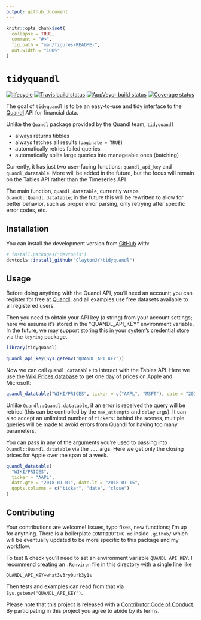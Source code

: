 ```yaml
---
output: github_document
---
```


<!-- README.md is generated from README.Rmd. Please edit that file -->

```r
knitr::opts_chunk$set(
  collapse = TRUE,
  comment = "#>",
  fig.path = "man/figures/README-",
  out.width = "100%"
)
```
# `tidyquandl`

[![lifecycle](https://img.shields.io/badge/lifecycle-experimental-orange.svg)](https://tidyverse.org/lifecycle/#experimental)
[![Travis build status](https://travis-ci.org/ClaytonJY/tidyquandl.svg?branch=master)](https://travis-ci.org/ClaytonJY/tidyquandl)
[![AppVeyor build status](https://ci.appveyor.com/api/projects/status/github/ClaytonJY/tidyquandl?branch=master&svg=true)](https://ci.appveyor.com/project/ClaytonJY/tidyquandl)
[![Coverage status](https://codecov.io/gh/ClaytonJY/tidyquandl/branch/master/graph/badge.svg)](https://codecov.io/github/ClaytonJY/tidyquandl?branch=master)

The goal of `tidyquandl` is to be an easy-to-use and tidy interface to the [Quandl](https://www.quandl.com/) API for financial data.

Unlike the `Quandl` package provided by the Quandl team, `tidyquandl`

- always returns tibbles
- always fetches all results (`paginate = TRUE`)
- automatically retries failed queries
- automatically splits large queries into manageable ones (batching)

Currently, it has just two user-facing functions: `quandl_api_key` and `quandl_datatable`. More will be added in the future, but the focus will remain on the Tables API rather than the Timeseries API

The main function, `quandl_datatable`, currently wraps `Quandl::Quandl.datatable`; in the future this will be rewritten to allow for better behavior, such as proper error parsing, only retrying after specific error codes, etc.


## Installation

You can install the development version from [GitHub](https://github.com/) with:

```r
# install.packages("devtools")
devtools::install_github("ClaytonJY/tidyquandl")
```

## Usage

Before doing anything with the Quandl API, you'll need an account; you can register for free at [Quandl](https://www.quandl.com/), and all examples use free datasets available to all registered users.

Then you need to obtain your API key (a string) from your account settings; here we assume it's stored in the "QUANDL_API_KEY" environment variable. In the future, we may support storing this in your system's credential store via the `keyring` package.

```r
library(tidyquandl)

quandl_api_key(Sys.getenv("QUANDL_API_KEY"))
```

Now we can call `quandl_datatable` to interact with the Tables API. Here we use the [Wiki Prices database](https://www.quandl.com/databases/WIKIP) to get one day of prices on Apple and Microsoft:

```r
quandl_datatable("WIKI/PRICES", ticker = c("AAPL", "MSFT"), date = "2018-01-02")
```

Unlike `Quandl::Quandl.datatable`, if an error is received the query will be retried (this can be controlled by the `max_attempts` and `delay` args). It can also accept an unlimited number of `tickers`: behind the scenes, multiple queries will be made to avoid errors from Quandl for having too many parameters.

You can pass in any of the arguments you're used to passing into `Quandl::Quandl.datatable` via the `...` args. Here we get only the closing prices for Apple over the span of a week.

```r
quandl_datatable(
  "WIKI/PRICES",
  ticker = "AAPL",
  date.gte = "2018-01-01", date.lt = "2018-01-15",
  qopts.columns = c("ticker", "date", "close")
)
```


## Contributing

Your contributions are welcome! Issues, typo fixes, new functions; I'm up for anything. There is a boilerplate `CONTRIBUTING.md` inside `.github/` which will be eventually updated to be more specific to this package and my workflow.

To test & check you'll need to set an environment variable `QUANDL_API_KEY`. I recommend creating an `.Renviron` file in this directory with a single line like
```
QUANDL_API_KEY=what3v3ry0urk3y1s
```
Then tests and examples can read from that via `Sys.getenv("QUANDL_API_KEY")`.

Please note that this project is released with a [Contributor Code of Conduct](.github/CODE_OF_CONDUCT.md).
By participating in this project you agree to abide by its terms.
